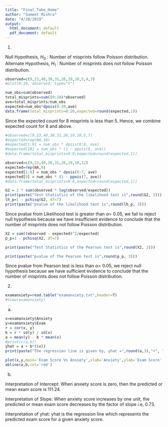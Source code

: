 ```yaml
---
title: "Final_Take_Home"
author: "Sumeet Mishra"
date: "4/28/2019"
output:
  html_document: default
  pdf_document: default
---
```


1.

Null Hypothesis, $H_0$ : Number of misprints follow Poisson distribution.
Alternate Hypothesis, $H_1$ : Number of misprints does not follow Poisson distribution.

```r
observed=c(9,23,40,30,31,26,19,10,5,4,3)
#plot(0:10, observed, type="h")
```

```r
num_obs=sum(observed)
total_misprints=sum((0:10)*observed)
ave=total_misprints/num_obs
expected=num_obs*dpois(0:20,ave)
data.frame(total_misprints=0:20,expected=round(expected,1))
```

Since the expected count for 8 misprints is less than 5. Hence, we combine expected count for 8 and above.


```r
#observed=c(9,23,40,30,31,26,19,10,5,7)
#expected=rep(NA,10)
#expected[1:9] = num_obs * dpois(0:8, ave) 
#expected[10] = num_obs * (1 - ppois(8, ave)) 
#data.frame(total_misprints=0:9,expected=round(expected,1))

observed=c(9,23,40,30,31,26,19,10,12)
expected=rep(NA,9)
expected[1:8] = num_obs * dpois(0:7, ave) 
expected[9] = num_obs * (1 - ppois(7, ave)) 
#data.frame(total_misprints=0:8,expected=round(expected,1))

G2 = 2 * sum(observed * log(observed/expected)) 
print(paste("Test Statistics of the likelihood test is",round(G2, 3)))
lh_p=1 - pchisq(G2, df=7)
print(paste("pvalue of the likelihood test is",round(lh_p, 3)))
```

Since pvalue from Likelihood test is greater than $\alpha$= 0.05, we fail to reject null hypothesis because we have insufficient evidence to conclude that the number of misprints does not follow Poisson distribution.

```r
X2 = sum((observed - expected)^2/expected) 
p_p=1 - pchisq(X2, df=7)

print(paste("Test Statistics of the Pearson test is",round(X2, 3)))

print(paste("pvalue of the Pearson test is",round(p_p, 3)))
```

Since pvalue from Pearson test is less than $\alpha$= 0.05, we reject null hypothesis because we have sufficient evidence to conclude that the number of misprints does not follow Poisson distribution.


2.

```r
examanxiety=read.table("examanxiety.txt",header=T)
#View(examanxiety)
```

a)

```r
x=examanxiety$Anxiety
y=examanxiety$Exam 
r = cor(x, y)
b = r * sd(y) / sd(x)
a = mean(y) - b * mean(x) 
#print(c(a,b))
yhat = a + b*((x))
print(paste("The regression line is given by, yhat =",round(a,3),"+", "(",round(b,3),")","* x"," which is in the form y_hat= intercept + slope * Anxiety" ))
```

```r
plot(x,y,main='Exam Score Vs Anxiety',xlab='Anxiety',ylab='Exam Score')
abline(a,b,col='red')
```


b)

Interpretation of Intercept:
When anxiety score is zero, then the predicted or mean exam score is 111.24.

Interpretation of Slope:
When anxiety score increases by one unit, the predicted or mean exam score decreases by the factor of slope i.e, 0.73.

Interpretation of yhat:
yhat is the regression line which represents the predicted exam score for a given anxiety score.

















